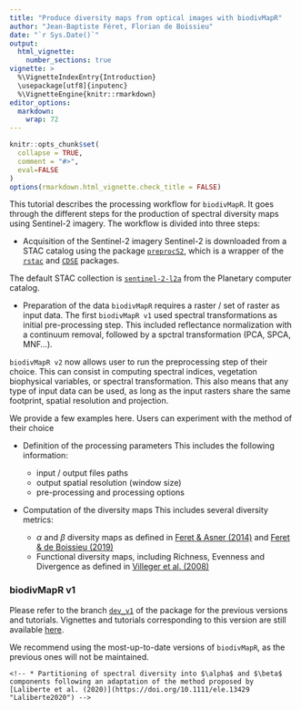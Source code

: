 ```yaml
---
title: "Produce diversity maps from optical images with biodivMapR"
author: "Jean-Baptiste Féret, Florian de Boissieu"
date: "`r Sys.Date()`"
output: 
  html_vignette:
    number_sections: true
vignette: >
  %\VignetteIndexEntry{Introduction}
  \usepackage[utf8]{inputenc}
  %\VignetteEngine{knitr::rmarkdown}
editor_options: 
  markdown: 
    wrap: 72
---
```


```r
knitr::opts_chunk$set(
  collapse = TRUE,
  comment = "#>",
  eval=FALSE
)
options(rmarkdown.html_vignette.check_title = FALSE)
```

This tutorial describes the processing workflow for `biodivMapR`. It
goes through the different steps for the production of spectral
diversity maps using Sentinel-2 imagery. The workflow is divided into
three steps:

-   Acquisition of the Sentinel-2 imagery Sentinel-2 is downloaded from
    a STAC catalog using the package
    [`preprocS2`](https://jbferet.gitlab.io/preprocs2/), which is a
    wrapper of the [`rstac`](https://brazil-data-cube.github.io/rstac/)
    and [`CDSE`](https://zivankaraman.github.io/CDSE/) packages.

The default STAC collection is
[`sentinel-2-l2a`](https://planetarycomputer.microsoft.com/dataset/sentinel-2-l2a)
from the Planetary computer catalog.

-   Preparation of the data `biodivMapR` requires a raster / set of
    raster as input data. The first `biodivMapR v1` used spectral
    transformations as initial pre-processing step. This included
    reflectance normalization with a continuum removal, followed by a
    spctral transformation (PCA, SPCA, MNF...).

`biodivMapR v2` now allows user to run the preprocessing step of their
choice. This can consist in computing spectral indices, vegetation
biophysical variables, or spectral transformation. This also means that
any type of input data can be used, as long as the input rasters share
the same footprint, spatial resolution and projection.

We provide a few examples here. Users can experiment with the method of
their choice

-   Definition of the processing parameters This includes the following
    information:

    -   input / output files paths
    -   output spatial resolution (window size)
    -   pre-processing and processing options

-   Computation of the diversity maps This includes several diversity
    metrics:

    -   $\alpha$ and $\beta$ diversity maps as defined in [Feret & Asner
        (2014)](https://doi.org/10.1890/13-1824.1 "Feret&Asner2014") and
        [Feret & de Boissieu
        (2019)](https://doi.org/10.1111/2041-210X.13310 "Feret&deBoissieu2019")
    -   Functional diversity maps, including Richness, Evenness and
        Divergence as defined in [Villeger et al.
        (2008)](https://doi.org/10.1890/07-1206.1 "Villeger2008")

### biodivMapR v1
Please refer to the branch [`dev_v1`](https://github.com/jbferet/biodivMapR/tree/dev_v1) of the package for the previous versions and tutorials. 
Vignettes and tutorials corresponding to this version are still available [here](https://github.com/jbferet/biodivMapR/tree/dev_v1/vignettes). 

We recommend using the most-up-to-date versions of `biodivMapR`, as the previous ones will not be maintained. 



    <!-- * Partitioning of spectral diversity into $\alpha$ and $\beta$ components following an adaptation of the method proposed by [Laliberte et al. (2020)](https://doi.org/10.1111/ele.13429 "Laliberte2020") -->

```{=html}
<!-- * Comparison between spectral diversity metrics and ground observations


Below is the typical flow chart of the computation of diversity maps with __biodivMapR__ :

<img align="bottom" width="100%" height="100%" src="../man/figures/Figure1_FlowChart_biodivMapR_Process_600DPI.png">


[Please check the full tutorial pages to get instructions, data and code examples to run `biodivMapR`](https://jbferet.github.io/biodivMapR/articles/biodivMapR_01.html){target="_blank"} can be applied. -->
```

<!-- ## Partitioning of spectral diversity into $\alpha$ and $\beta$ components -->

<!-- The partitioning of spectral diversity is based on the `specdiv` function provided by [Etienne Laliberte on Github](https://github.com/elaliberte/specdiv "specdiv"). The original method does not use the exact same normalization, and only the framework starting from component selection is used here. Future versions will include the full original framework.  -->

<!-- ```{r Partitioning spectral diversity} -->

<!-- ################################################################################ -->

<!-- ## MAP PARTITIONING OF PLANT SPECTRAL DIVERSITY INTO ALPHA & BETA COMPONENTS  ## -->

<!-- ##        (Laliberte et al, 2020 https://doi.org/10.1111/ele.13429)           ## -->

<!-- ################################################################################ -->

<!-- PartitionSpectralDiversity <- map_partition_div(Original_Image_File = Input_Image_File, Partition_File = PCA_Files, -->

<!--                                                 Selected_Features = Selected_Features, Output_Dir = Output_Dir, -->

<!--                                                 window_size = window_size, TypePCA = TypePCA) -->

<!-- ``` -->
